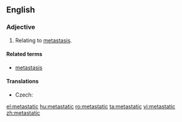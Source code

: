 ==English==
===Adjective===
{{en-adj|-}}

# {{medicine}} Relating to [[metastasis]].

====Related terms====
* [[metastasis]]

====Translations====
{{trans-top|relating to metastasis}}
* Czech: {{t-|cs|metastatický}}
{{trans-mid}}
{{trans-bottom}}

[[el:metastatic]]
[[hu:metastatic]]
[[ro:metastatic]]
[[ta:metastatic]]
[[vi:metastatic]]
[[zh:metastatic]]